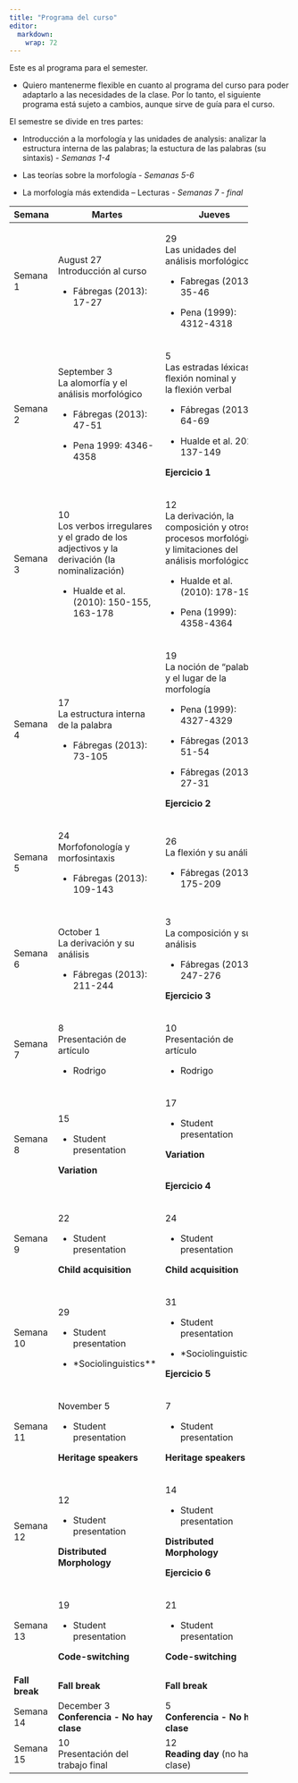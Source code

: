 ```yaml
---
title: "Programa del curso"
editor: 
  markdown: 
    wrap: 72
---
```


Este es al programa para el semester.

-   Quiero mantenerme flexible en cuanto al programa del curso para
    poder adaptarlo a las necesidades de la clase. Por lo tanto, el
    siguiente programa está sujeto a cambios, aunque sirve de guía para
    el curso.

El semestre se divide en tres partes:

-   Introducción a la morfología y las unidades de analysis: analizar la
    estructura interna de las palabras; la estuctura de las palabras (su
    sintaxis) - *Semanas 1-4*

-   Las teorías sobre la morfología - *Semanas 5-6*

-   La morfología más extendida – Lecturas - *Semanas 7 - final*

+----------------+---------------------+---------------------+
| **Semana**     | **Martes**          | **Jueves**          |
+================+=====================+=====================+
| Semana 1       | August 27\          | 29\                 |
|                | Introducción al     | Las unidades del    |
|                | curso               | análisis            |
|                |                     | morfológico         |
|                | -   Fábregas        |                     |
|                |     (2013): 17-27   | -   Fabregas        |
|                |                     |     (2013): 35-46   |
|                |                     |                     |
|                |                     | -   Pena (1999):    |
|                |                     |     4312-4318       |
+----------------+---------------------+---------------------+
| Semana 2       | September 3\        | 5\                  |
|                | La alomorfía y el   | Las estradas        |
|                | análisis            | léxicas, la flexión |
|                | morfológico         | nominal y\          |
|                |                     | la flexión verbal   |
|                | -   Fábregas        |                     |
|                |     (2013): 47-51   | -   Fábregas        |
|                |                     |     (2013): 64-69   |
|                | -   Pena 1999:      |                     |
|                |     4346-4358       | -   Hualde et al.   |
|                |                     |     2010: 137-149   |
|                |                     |                     |
|                |                     | **Ejercicio 1**     |
+----------------+---------------------+---------------------+
| Semana 3       | 10\                 | 12\                 |
|                | Los verbos          | La derivación, la   |
|                | irregulares y el    | composición y otros |
|                | grado de los        | procesos            |
|                | adjectivos y la     | morfológicos y      |
|                | derivación (la      | limitaciones del    |
|                | nominalización)     | análisis            |
|                |                     | morfológico         |
|                | -   Hualde et al.   |                     |
|                |     (2010):         | -   Hualde et al.   |
|                |     150-155,        |     (2010): 178-196 |
|                |     163-178         |                     |
|                |                     | -   Pena (1999):    |
|                |                     |     4358-4364       |
+----------------+---------------------+---------------------+
| Semana 4       | 17\                 | 19\                 |
|                | La estructura       | La noción de        |
|                | interna de la       | "palabra" y el      |
|                | palabra             | lugar de la         |
|                |                     | morfología          |
|                | -   Fábregas        |                     |
|                |     (2013): 73-105  | -   Pena (1999):    |
|                |                     |     4327-4329       |
|                |                     |                     |
|                |                     | -   Fábregas        |
|                |                     |     (2013): 51-54   |
|                |                     |                     |
|                |                     | -   Fábregas        |
|                |                     |     (2013): 27-31   |
|                |                     |                     |
|                |                     | **Ejercicio 2**     |
+----------------+---------------------+---------------------+
| Semana 5       | 24\                 | 26\                 |
|                | Morfofonología y    | La flexión y su     |
|                | morfosintaxis       | análisis            |
|                |                     |                     |
|                | -   Fábregas        | -   Fábregas        |
|                |     (2013): 109-143 |     (2013): 175-209 |
+----------------+---------------------+---------------------+
| Semana 6       | October 1\          | 3\                  |
|                | La derivación y su  | La composición y su |
|                | análisis            | análisis            |
|                |                     |                     |
|                | -   Fábregas        | -   Fábregas        |
|                |     (2013): 211-244 |     (2013): 247-276 |
|                |                     |                     |
|                |                     | **Ejercicio 3**     |
+----------------+---------------------+---------------------+
| Semana 7       | 8\                  | 10\                 |
|                | Presentación de     | Presentación de     |
|                | artículo            | artículo            |
|                |                     |                     |
|                | -   Rodrigo         | -   Rodrigo         |
+----------------+---------------------+---------------------+
| Semana 8       | 15                  | 17                  |
|                |                     |                     |
|                | -   Student         | -   Student         |
|                |     presentation    |     presentation    |
|                |                     |                     |
|                | **Variation**       | **Variation**       |
|                |                     |                     |
|                |                     | \                   |
|                |                     | **Ejercicio 4**     |
+----------------+---------------------+---------------------+
| Semana 9       | 22                  | 24                  |
|                |                     |                     |
|                | -   Student         | -   Student         |
|                |     presentation    |     presentation    |
|                |                     |                     |
|                | **Child             | **Child             |
|                | acquisition**       | acquisition**       |
+----------------+---------------------+---------------------+
| Semana 10      | 29                  | 31                  |
|                |                     |                     |
|                | -   Student         | -   Student         |
|                |     presentation    |     presentation    |
|                |                     |                     |
|                | *                   | *                   |
|                | *Sociolinguistics** | *Sociolinguistics** |
|                |                     |                     |
|                |                     | **Ejercicio 5**     |
+----------------+---------------------+---------------------+
| Semana 11      | November 5          | 7                   |
|                |                     |                     |
|                | -   Student         | -   Student         |
|                |     presentation    |     presentation    |
|                |                     |                     |
|                | **Heritage          | **Heritage          |
|                | speakers**          | speakers**          |
+----------------+---------------------+---------------------+
| Semana 12      | 12                  | 14                  |
|                |                     |                     |
|                | -   Student         | -   Student         |
|                |     presentation    |     presentation    |
|                |                     |                     |
|                | **Distributed       | **Distributed       |
|                | Morphology**        | Morphology**        |
|                |                     |                     |
|                |                     | **Ejercicio 6**     |
+----------------+---------------------+---------------------+
| Semana 13      | 19                  | 21                  |
|                |                     |                     |
|                | -   Student         | -   Student         |
|                |     presentation    |     presentation    |
|                |                     |                     |
|                | **Code-switching**  | **Code-switching**  |
+----------------+---------------------+---------------------+
| **Fall break** | **Fall break**      | **Fall break**      |
+----------------+---------------------+---------------------+
| Semana 14      | December 3\         | 5\                  |
|                | **Conferencia - No  | **Conferencia - No  |
|                | hay clase**         | hay clase**         |
+----------------+---------------------+---------------------+
| Semana 15      | 10\                 | 12\                 |
|                | Presentación del    | **Reading day** (no |
|                | trabajo final       | hay clase)          |
+----------------+---------------------+---------------------+
